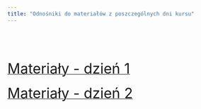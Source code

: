 ```yaml
---
title: "Odnośniki do materiałów z poszczególnych dni kursu"
---
```

\
\
\
\
<a href="/day1.html"><font size="6">Materiały - dzień 1</font></a>
\
\
<a href="/day1.html"><font size="6">Materiały - dzień 2</font></a>
